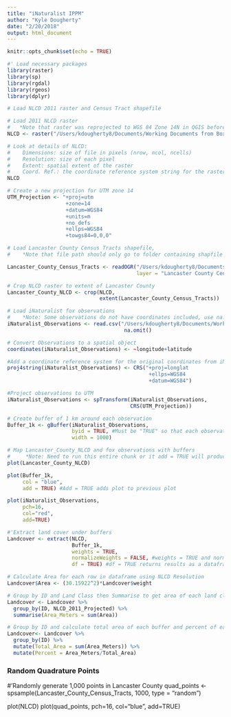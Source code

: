 ```yaml
---
title: "iNaturalist IPPM"
author: "Kyle Dougherty"
date: "2/20/2018"
output: html_document
---
```


```r
knitr::opts_chunk$set(echo = TRUE)
```

```r
#' Load necessary packages
library(raster)
library(sp)
library(rgdal)
library(rgeos)
library(dplyr)
```

```r
# Load NLCD 2011 raster and Census Tract shapefile

# Load 2011 NLCD raster 
#   *Note that raster was reprojected to WGS 84 Zone 14N in QGIS before loading
NLCD <- raster("/Users/kdougherty8/Documents/Working Documents from Box/NLCD_2011_Projected.tif")

# Look at details of NLCD:
#    Dimensions: size of file in pixels (nrow, ncol, ncells)
#    Resolution: size of each pixel
#    Extent: spatial extent of the raster
#    Coord. Ref.: the coordinate reference system string for the raster
NLCD

# Create a new projection for UTM zone 14
UTM_Projection <- "+proj=utm 
                   +zone=14 
                   +datum=WGS84 
                   +units=m 
                   +no_defs 
                   +ellps=WGS84 
                   +towgs84=0,0,0"

# Load Lancaster County Census Tracts shapefile,
#    *Note that file path should only go to folder containing shapfile and the shapefile name should then be used for layer argument

Lancaster_County_Census_Tracts <- readOGR("/Users/kdougherty8/Documents/Working Documents from Box/Lancaster County Census Tracts", 
                                          layer = "Lancaster County Census Tracts")

# Crop NLCD raster to extent of Lancaster County
Lancaster_County_NLCD <- crop(NLCD, 
                              extent(Lancaster_County_Census_Tracts))
```

```r
# Load iNaturalist fox observations 
#    *Note: Some observations do not have coordinates included, use na.omit to remove them
iNaturalist_Observations <- read.csv("/Users/kdougherty8/Documents/Working Documents from Box/observations-26772.csv") %>% 
                                      na.omit()

# Convert Observations to a spatial object
coordinates(iNaturalist_Observations) <- ~longitude+latitude 

#Add a coordinate reference system for the original coordinates from iNaturalist
proj4string(iNaturalist_Observations) <- CRS("+proj=longlat 
                                              +ellps=WGS84 
                                              +datum=WGS84")

#Project observations to UTM 
iNaturalist_Observations <- spTransform(iNaturalist_Observations, 
                                        CRS(UTM_Projection))

```

```r
# Create buffer of 1 km around each observation
Buffer_1k <- gBuffer(iNaturalist_Observations, 
                     byid = TRUE, #Must be "TRUE" so that each observation is buffered
                     width = 1000)
```

```r
# Map Lancaster_County_NLCD and fox observations with buffers 
#     *Note: Need to run this entire chunk or it add = TRUE will produce an error
plot(Lancaster_County_NLCD)

plot(Buffer_1k, 
     col = "blue", 
     add = TRUE) #Add = TRUE adds plot to previous plot

plot(iNaturalist_Observations, 
     pch=16,
     col="red", 
     add=TRUE)
```

```r
#'Extract land cover under buffers
Landcover <- extract(NLCD, 
                     Buffer_1k, 
                     weights = TRUE, 
                     normalizeWeights = FALSE, #weights = TRUE and normalizeWeights = FALSE gives the approximate fraction of each cell that is covered by the buffer
                     df = TRUE) #df = TRUE returns results as a dataframe with first column being a sequential ID
```

```r
# Calculate Area for each row in dataframe using NLCD Resolution
Landcover$Area <- (30.15922^2)*Landcover$weight

# Group by ID and Land Class then Summarise to get area of each land class within buffer 
Landcover <- Landcover %>%
  group_by(ID, NLCD_2011_Projected) %>%
  summarise(Area_Meters = sum(Area))

# Group by ID and calculate total area of each buffer and percent of each class
Landcover<- Landcover %>% 
  group_by(ID) %>% 
  mutate(Total_Area = sum(Area_Meters)) %>%
  mutate(Percent = Area_Meters/Total_Area)

```






    


### Random Quadrature Points ###

#'Randomly generate 1,000 points in Lancaster County
quad_points <- spsample(Lancaster_County_Census_Tracts, 1000, type = "random")

plot(NLCD)
plot(quad_points,
     pch=16, 
     col="blue", 
     add=TRUE)